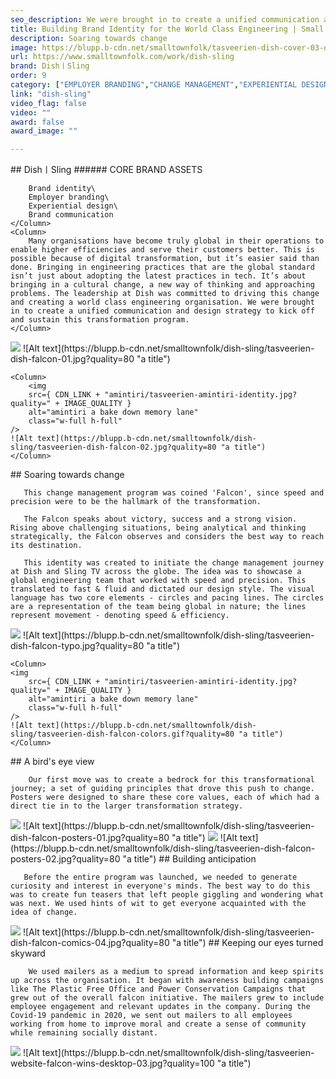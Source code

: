 ```yaml
---
seo_description: We were brought in to create a unified communication and design strategy to kick off and sustain this transformation program.
title: Building Brand Identity for the World Class Engineering | Small Town Folk — Small Town Folk
description: Soaring towards change
image: https://blupp.b-cdn.net/smalltownfolk/tasveerien-dish-cover-03-desktop.jpg?quality=80
url: https://www.smalltownfolk.com/work/dish-sling
brand: Dish〡Sling
order: 9
category: ["EMPLOYER BRANDING","CHANGE MANAGEMENT","EXPERIENTIAL DESIGN"]
link: "dish-sling"
video_flag: false
video: ""
award: false
award_image: ""

---
```


<Column2>
    <Column>
        ## Dish〡Sling
        ###### CORE BRAND ASSETS

        Brand identity\
        Employer branding\
        Experiential design\
        Brand communication
    </Column>
    <Column>
        Many organisations have become truly global in their operations to enable higher efficiencies and serve their customers better. This is possible because of digital transformation, but it’s easier said than done. Bringing in engineering practices that are the global standard isn’t just about adopting the latest practices in tech. It’s about bringing in a cultural change, a new way of thinking and approaching problems. The leadership at Dish was committed to driving this change and creating a world class engineering organisation. We were brought in to create a unified communication and design strategy to kick off and sustain this transformation program.
    </Column>
</Column2>

<Column2>
    <Column>
        <img
        src={ CDN_LINK + "amintiri/tasveerien-amintiri-identity.jpg?quality=" + IMAGE_QUALITY }
        alt="amintiri a bake down memory lane"
        class="w-full h-full"
    />
    ![Alt text](https://blupp.b-cdn.net/smalltownfolk/dish-sling/tasveerien-dish-falcon-01.jpg?quality=80 "a title")
    </Column>

    <Column>
        <img
        src={ CDN_LINK + "amintiri/tasveerien-amintiri-identity.jpg?quality=" + IMAGE_QUALITY }
        alt="amintiri a bake down memory lane"
        class="w-full h-full"
    />
    ![Alt text](https://blupp.b-cdn.net/smalltownfolk/dish-sling/tasveerien-dish-falcon-02.jpg?quality=80 "a title")
    </Column>
</Column2>

<Column>
        ## Soaring towards change

       This change management program was coined 'Falcon', since speed and precision were to be the hallmark of the transformation.

       The Falcon speaks about victory, success and a strong vision. Rising above challenging situations, being analytical and thinking strategically, the Falcon observes and considers the best way to reach its destination.

       This identity was created to initiate the change management journey at Dish and Sling TV across the globe. The idea was to showcase a global engineering team that worked with speed and precision. This translated to fast & fluid and dictated our design style. The visual language has two core elements - circles and pacing lines. The circles are a representation of the team being global in nature; the lines represent movement - denoting speed & efficiency.

</Column>

<Column2>
    <Column>
    <img
        src={ CDN_LINK + "amintiri/tasveerien-amintiri-identity.jpg?quality=" + IMAGE_QUALITY }
        alt="amintiri a bake down memory lane"
        class="w-full h-full"
    />
    ![Alt text](https://blupp.b-cdn.net/smalltownfolk/dish-sling/tasveerien-dish-falcon-typo.jpg?quality=80 "a title")
    </Column>

    <Column>
    <img
        src={ CDN_LINK + "amintiri/tasveerien-amintiri-identity.jpg?quality=" + IMAGE_QUALITY }
        alt="amintiri a bake down memory lane"
        class="w-full h-full"
    />
    ![Alt text](https://blupp.b-cdn.net/smalltownfolk/dish-sling/tasveerien-dish-falcon-colors.gif?quality=80 "a title")
    </Column>
</Column2>

<Column>
        ## A bird's eye view

        Our first move was to create a bedrock for this transformational journey; a set of guiding principles that drove this push to change. Posters were designed to share these core values, each of which had a direct tie in to the larger transformation strategy.
</Column>

<Column>
    <img
        src={ CDN_LINK + "amintiri/tasveerien-amintiri-identity.jpg?quality=" + IMAGE_QUALITY }
        alt="amintiri a bake down memory lane"
        class="w-full h-full"
    />
    ![Alt text](https://blupp.b-cdn.net/smalltownfolk/dish-sling/tasveerien-dish-falcon-posters-01.jpg?quality=80 "a title")
</Column>

<Column>
    <img
        src={ CDN_LINK + "amintiri/tasveerien-amintiri-identity.jpg?quality=" + IMAGE_QUALITY }
        alt="amintiri a bake down memory lane"
        class="w-full h-full"
    />
    ![Alt text](https://blupp.b-cdn.net/smalltownfolk/dish-sling/tasveerien-dish-falcon-posters-02.jpg?quality=80 "a title")
</Column>

<Column>
        ## Building anticipation

       Before the entire program was launched, we needed to generate curiosity and interest in everyone's minds. The best way to do this was to create fun teasers that left people giggling and wondering what was next. We used hints of wit to get everyone acquainted with the idea of change.
</Column>

<Column>
    <img
        src={ CDN_LINK + "amintiri/tasveerien-amintiri-identity.jpg?quality=" + IMAGE_QUALITY }
        alt="amintiri a bake down memory lane"
        class="w-full h-full"
    />
    ![Alt text](https://blupp.b-cdn.net/smalltownfolk/dish-sling/tasveerien-dish-falcon-comics-04.jpg?quality=80 "a title")
</Column>

<Column>
        ## Keeping our eyes turned skyward

        We used mailers as a medium to spread information and keep spirits up across the organisation. It began with awareness building campaigns like The Plastic Free Office and Power Conservation Campaigns that grew out of the overall falcon initiative. The mailers grew to include employee engagement and relevant updates in the company. During the Covid-19 pandemic in 2020, we sent out mailers to all employees working from home to improve moral and create a sense of community while remaining socially distant.
</Column>

<Column>
    <img
        src={ CDN_LINK + "amintiri/tasveerien-amintiri-identity.jpg?quality=" + IMAGE_QUALITY }
        alt="amintiri a bake down memory lane"
        class="w-full h-full"
    />
    ![Alt text](https://blupp.b-cdn.net/smalltownfolk/dish-sling/tasveerien-website-falcon-wins-desktop-03.jpg?quality=100 "a title")
</Column>
